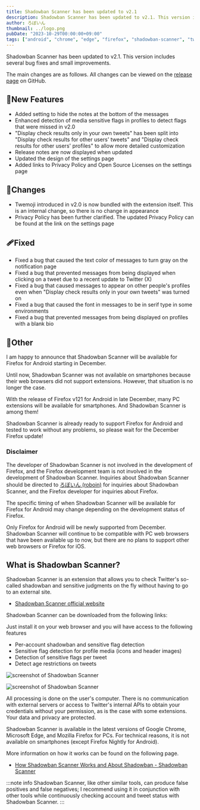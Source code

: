 ```yaml
---
title: Shadowban Scanner has been updated to v2.1
description: Shadowban Scanner has been updated to v2.1. This version includes several bug fixes and small improvements.
author: ろぼいん
thumbnail: ../logo.png
pubDate: "2023-10-29T00:00:00+09:00"
tags: ["android", "chrome", "edge", "firefox", "shadowban-scanner", "twitter", "extension"]
---
```



Shadowban Scanner has been updated to v2.1. This version includes several bug fixes and small improvements.

The main changes are as follows. All changes can be viewed on the [release page](https://github.com/Robot-Inventor/shadowban-scanner/releases/tag/v2.1.0) on GitHub.

## 🎉New Features

- Added setting to hide the notes at the bottom of the messages
- Enhanced detection of media sensitive flags in profiles to detect flags that were missed in v2.0
- "Display check results only in your own tweets" has been split into "Display check results for other users' tweets" and "Display check results for other users' profiles" to allow more detailed customization
- Release notes are now displayed when updated
- Updated the design of the settings page
- Added links to Privacy Policy and Open Source Licenses on the settings page

## 🔧Changes

- Twemoji introduced in v2.0 is now bundled with the extension itself. This is an internal change, so there is no change in appearance
- Privacy Policy has been further clarified. The updated Privacy Policy can be found at the link on the settings page

## 🩹Fixed

- Fixed a bug that caused the text color of messages to turn gray on the notification page
- Fixed a bug that prevented messages from being displayed when clicking on a tweet due to a recent update to Twitter (X)
- Fixed a bug that caused messages to appear on other people's profiles even when "Display check results only in your own tweets" was turned on
- Fixed a bug that caused the font in messages to be in serif type in some environments
- Fixed a bug that prevented messages from being displayed on profiles with a blank bio

## 📝Other

I am happy to announce that Shadowban Scanner will be available for Firefox for Android starting in December.

Until now, Shadowban Scanner was not available on smartphones because their web browsers did not support extensions. However, that situation is no longer the case.

With the release of Firefox v121 for Android in late December, many PC extensions will be available for smartphones. And Shadowban Scanner is among them!

Shadowban Scanner is already ready to support Firefox for Android and tested to work without any problems, so please wait for the December Firefox update!

### Disclaimer

The developer of Shadowban Scanner is not involved in the development of Firefox, and the Firefox development team is not involved in the development of Shadowban Scanner. Inquiries about Shadowban Scanner should be directed to [ろぼいん (roboin)](https://twitter.com/keita_roboin) for inquiries about Shadowban Scanner, and the Firefox developer for inquiries about Firefox.

The specific timing of when Shadowban Scanner will be available for Firefox for Android may change depending on the development status of Firefox.

Only Firefox for Android will be newly supported from December. Shadowban Scanner will continue to be compatible with PC web browsers that have been available up to now, but there are no plans to support other web browsers or Firefox for iOS.

## What is Shadowban Scanner?

Shadowban Scanner is an extension that allows you to check Twitter's so-called shadowban and sensitive judgments on the fly without having to go to an external site.

<YouTube id="6c4MCItd7wY" />

- [Shadowban Scanner official website](https://robot-inventor.github.io/shadowban-scanner/)

Shadowban Scanner can be downloaded from the following links:

<ExtensionBadges/>

Just install it on your web browser and you will have access to the following features

- Per-account shadowban and sensitive flag detection
- Sensitive flag detection for profile media (icons and header images)
- Detection of sensitive flags per tweet
- Detect age restrictions on tweets

![screenshot of Shadowban Scanner](../../../../09/30/shadowban-scanner-v2-release/en/screenshot2_en.png)

![screenshot of Shadowban Scanner](../../../../09/30/shadowban-scanner-v2-release/en/screenshot1_en.png)

All processing is done on the user's computer. There is no communication with external servers or access to Twitter's internal APIs to obtain your credentials without your permission, as is the case with some extensions. Your data and privacy are protected.

Shadowban Scanner is available in the latest versions of Google Chrome, Microsoft Edge, and Mozilla Firefox for PCs. For technical reasons, it is not available on smartphones (except Firefox Nightly for Android).

More information on how it works can be found on the following page.

- [How Shadowban Scanner Works and About Shadowban - Shadowban Scanner](https://github.com/Robot-Inventor/shadowban-scanner/blob/main/doc/en/about-shadowban.md)

:::note info
Shadowban Scanner, like other similar tools, can produce false positives and false negatives; I recommend using it in conjunction with other tools while continuously checking account and tweet status with Shadowban Scanner.
:::
